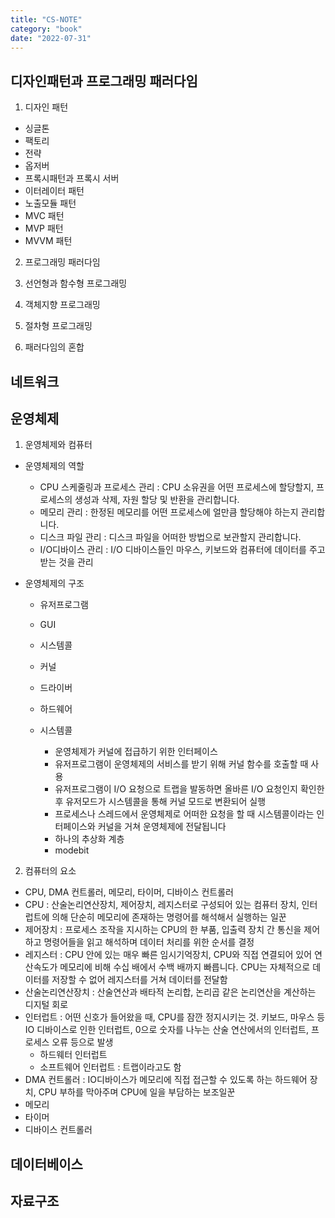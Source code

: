 ```yaml
---
title: "CS-NOTE"
category: "book"
date: "2022-07-31"
---
```


## 디자인패턴과 프로그래밍 패러다임

1. 디자인 패턴

- 싱글톤
- 팩토리
- 전략
- 옵저버
- 프록시패턴과 프록시 서버
- 이터레이터 패턴
- 노출모듈 패턴
- MVC 패턴
- MVP 패턴
- MVVM 패턴

2. 프로그래밍 패러다임

1. 선언형과 함수형 프로그래밍
1. 객체지향 프로그래밍
1. 절차형 프로그래밍
1. 패러다임의 혼합

## 네트워크

## 운영체제

1. 운영체제와 컴퓨터

- 운영체제의 역할

  - CPU 스케줄링과 프로세스 관리 : CPU 소유권을 어떤 프로세스에 할당할지, 프로세스의 생성과 삭제, 자원 할당 및 반환을 관리합니다.
  - 메모리 관리 : 한정된 메모리를 어떤 프로세스에 얼만큼 할당해야 하는지 관리합니다.
  - 디스크 파일 관리 : 디스크 파일을 어떠한 방법으로 보관할지 관리합니다.
  - I/O디바이스 관리 : I/O 디바이스들인 마우스, 키보드와 컴퓨터에 데이터를 주고받는 것을 관리

- 운영체제의 구조

  - 유저프로그램
  - GUI
  - 시스템콜
  - 커널
  - 드라이버
  - 하드웨어

  - 시스템콜
    - 운영체제가 커널에 접급하기 위한 인터페이스
    - 유저프로그램이 운영체제의 서비스를 받기 위해 커널 함수를 호출할 때 사용
    - 유저프로그램이 I/O 요청으로 트랩을 발동하면 올바른 I/O 요청인지 확인한 후 유저모드가 시스템콜을 통해 커널 모드로 변환되어 실행
    - 프로세스나 스레드에서 운영체제로 어떠한 요청을 할 때 시스템콜이라는 인터페이스와 커널을 거쳐 운영체제에 전달됩니다
    - 하나의 추상화 계층
    - modebit

2. 컴퓨터의 요소

- CPU, DMA 컨트롤러, 메모리, 타이머, 디바이스 컨트롤러
- CPU : 산술논리연산장치, 제어장치, 레지스터로 구성되어 있는 컴퓨터 장치, 인터럽트에 의해 단순히 메모리에 존재하는 명령어를 해석해서 실행하는 일꾼
- 제어장치 : 프로세스 조작을 지시하는 CPU의 한 부품, 입출력 장치 간 통신을 제어하고 명령어들을 읽고 해석하며 데이터 처리를 위한 순서를 결정
- 레지스터 : CPU 안에 있는 매우 빠른 임시기억장치, CPU와 직접 연결되어 있어 연산속도가 메모리에 비해 수십 배에서 수백 배까지 빠릅니다. CPU는 자체적으로 데이터를 저장할 수 없어 레지스터를 거쳐 데이터를 전달함
- 산술논리연산장치 : 산술연산과 배타적 논리합, 논리곱 같은 논리연산을 계산하는 디지털 회로
- 인터럽트 : 어떤 신호가 들어왔을 때, CPU를 잠깐 정지시키는 것. 키보드, 마우스 등 IO 디바이스로 인한 인터럽트, 0으로 숫자를 나누는 산술 연산에서의 인터럽트, 프로세스 오류 등으로 발생
  - 하드웨터 인터럽트
  - 소프트웨어 인터럽트 : 트랩이라고도 함
- DMA 컨트롤러 : IO디바이스가 메모리에 직접 접근할 수 있도록 하는 하드웨어 장치, CPU 부하를 막아주며 CPU에 일을 부담하는 보조일꾼
- 메모리
- 타이머
- 디바이스 컨트롤러

## 데이터베이스

## 자료구조

##
